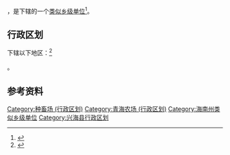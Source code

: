 {{中国乡级行政区|63/25/24/400/000}}

'''{{PAGENAMEBASE}}'''，是{{PRC admin/fullname|63/25/24/400/000|3}}下辖的一个[[类似乡级单位|类似乡级单位]]<ref>{{PRC admin/ref sgc|{{PRC admin/parent|63/25/24/400/000}}}}</ref>。

== 行政区划 ==

{{PAGENAMEBASE}}下辖以下地区：<ref>{{PRC admin/ref sgc|63/25/24/400/000}}</ref>

{{PRC admin/children|63/25/24/400/000}}。

== 参考资料 ==

{{reflist}}

{{青海省海南藏族自治州兴海县行政区划}}
{{青海行政区划小作品}}

[[Category:种畜场_(行政区划)|Category:种畜场 (行政区划)]]
[[Category:青海农场_(行政区划)|Category:青海农场 (行政区划)]]
[[Category:海南州类似乡级单位|Category:海南州类似乡级单位]]
[[Category:兴海县行政区划|Category:兴海县行政区划]]